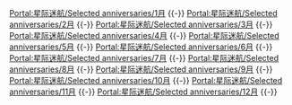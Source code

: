 [[Portal:星际迷航/Selected_anniversaries/1月|Portal:星际迷航/Selected anniversaries/1月]]
{{Portal:星际迷航/Selected anniversaries/1月}} {{-}}
[[Portal:星际迷航/Selected_anniversaries/2月|Portal:星际迷航/Selected anniversaries/2月]]
{{Portal:星际迷航/Selected anniversaries/2月}} {{-}}
[[Portal:星际迷航/Selected_anniversaries/3月|Portal:星际迷航/Selected anniversaries/3月]]
{{Portal:星际迷航/Selected anniversaries/3月}} {{-}}
[[Portal:星际迷航/Selected_anniversaries/4月|Portal:星际迷航/Selected anniversaries/4月]]
{{Portal:星际迷航/Selected anniversaries/4月}} {{-}}
[[Portal:星际迷航/Selected_anniversaries/5月|Portal:星际迷航/Selected anniversaries/5月]]
{{Portal:星际迷航/Selected anniversaries/5月}} {{-}}
[[Portal:星际迷航/Selected_anniversaries/6月|Portal:星际迷航/Selected anniversaries/6月]]
{{Portal:星际迷航/Selected anniversaries/6月}} {{-}}
[[Portal:星际迷航/Selected_anniversaries/7月|Portal:星际迷航/Selected anniversaries/7月]]
{{Portal:星际迷航/Selected anniversaries/7月}} {{-}}
[[Portal:星际迷航/Selected_anniversaries/8月|Portal:星际迷航/Selected anniversaries/8月]]
{{Portal:星际迷航/Selected anniversaries/8月}} {{-}} 
[[Portal:星际迷航/Selected_anniversaries/9月|Portal:星际迷航/Selected anniversaries/9月]]
{{Portal:星际迷航/Selected anniversaries/9月}} {{-}}
[[Portal:星际迷航/Selected_anniversaries/10月|Portal:星际迷航/Selected anniversaries/10月]]
{{Portal:星际迷航/Selected anniversaries/10月}} {{-}}
[[Portal:星际迷航/Selected_anniversaries/11月|Portal:星际迷航/Selected anniversaries/11月]]
{{Portal:星际迷航/Selected anniversaries/11月}} {{-}}
[[Portal:星际迷航/Selected_anniversaries/12月|Portal:星际迷航/Selected anniversaries/12月]]
{{Portal:星际迷航/Selected anniversaries/12月}} {{-}}
<noinclude>[[Category:Star_Trek_portal|{{SUBPAGENAME}}]]</noinclude>